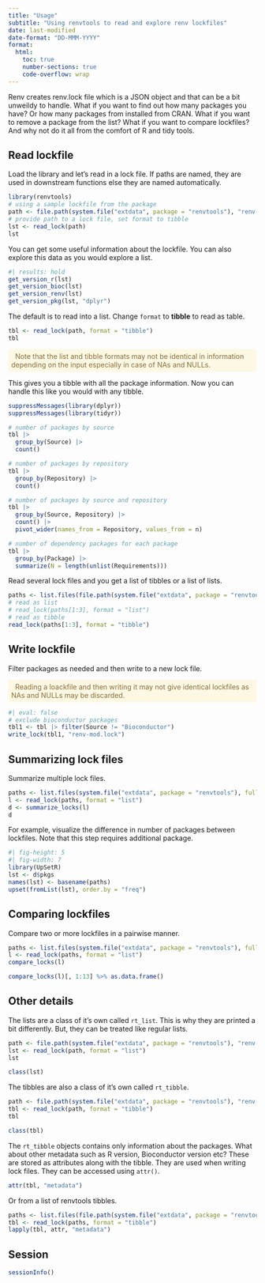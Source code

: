 ```yaml
---
title: "Usage"
subtitle: "Using renvtools to read and explore renv lockfiles"
date: last-modified
date-format: "DD-MMM-YYYY"
format:
  html:
    toc: true
    number-sections: true
    code-overflow: wrap
---
```


Renv creates renv.lock file which is a JSON object and that can be a bit unweildy to handle. What if you want to find out how many packages you have? Or how many packages from installed from CRAN. What if you want to remove a package from the list? What if you want to compare lockfiles? And why not do it all from the comfort of R and tidy tools.

## Read lockfile

Load the library and let's read in a lock file. If paths are named, they are used in downstream functions else they are named automatically.

```r
library(renvtools)
# using a sample lockfile from the package
path <- file.path(system.file("extdata", package = "renvtools"), "renv-r4.4.1.lock")
# provide path to a lock file, set format to tibble
lst <- read_lock(path)
lst
```

You can get some useful information about the lockfile. You can also explore this data as you would explore a list.

```r
#| results: hold
get_version_r(lst)
get_version_bioc(lst)
get_version_renv(lst)
get_version_pkg(lst, "dplyr")
```

The default is to read into a list. Change `format` to **tibble** to read as table.

```r
tbl <- read_lock(path, format = "tibble")
tbl
```

<p style="color: #8a6d3b;background-color: #fcf8e3;border-color:#faebcc;padding: 6px;border-radius: 4px;" style="inline-block">
<i class="fas fa-exclamation-circle"></i> &nbsp; Note that the list and tibble formats may not be identical in information depending on the input especially in case of NAs and NULLs.
</p>

This gives you a tibble with all the package information. Now you can handle this like you would with any tibble.

```r
suppressMessages(library(dplyr))
suppressMessages(library(tidyr))

# number of packages by source
tbl |>
  group_by(Source) |>
  count()

# number of packages by repository
tbl |>
  group_by(Repository) |>
  count()

# number of packages by source and repository
tbl |>
  group_by(Source, Repository) |>
  count() |>
  pivot_wider(names_from = Repository, values_from = n)

# number of dependency packages for each package
tbl |>
  group_by(Package) |>
  summarize(N = length(unlist(Requirements)))
```

Read several lock files and you get a list of tibbles or a list of lists.

```r
paths <- list.files(file.path(system.file("extdata", package = "renvtools")), full.names = TRUE)
# read as list
# read_lock(paths[1:3], format = "list")
# read as tibble
read_lock(paths[1:3], format = "tibble")
```

## Write lockfile

Filter packages as needed and then write to a new lock file.

<p style="color: #8a6d3b;background-color: #fcf8e3;border-color:#faebcc;padding: 6px;border-radius: 4px;" style="inline-block">
<i class="fas fa-exclamation-circle"></i> &nbsp; Reading a loackfile and then writing it may not give identical lockfiles as NAs and NULLs may be discarded.
</p>

```r
#| eval: false
# exclude bioconductor packages
tbl1 <- tbl |> filter(Source != "Bioconductor")
write_lock(tbl1, "renv-mod.lock")
```

## Summarizing lock files

Summarize multiple lock files.

```r
paths <- list.files(system.file("extdata", package = "renvtools"), full.names = TRUE)
l <- read_lock(paths, format = "list")
d <- summarize_locks(l)
d
```

For example, visualize the difference in number of packages between lockfiles. Note that this step requires additional package.

```r
#| fig-height: 5
#| fig-width: 7
library(UpSetR)
lst <- d$pkgs
names(lst) <- basename(paths)
upset(fromList(lst), order.by = "freq")
```

## Comparing lockfiles

Compare two or more lockfiles in a pairwise manner.

```r
paths <- list.files(system.file("extdata", package = "renvtools"), full.names = TRUE)
l <- read_lock(paths, format = "list")
compare_locks(l)
```

```r
compare_locks(l)[, 1:13] %>% as.data.frame()
```

## Other details

The lists are a class of it's own called `rt_list`. This is why they are printed a bit differently. But, they can be treated like regular lists.

```r
path <- file.path(system.file("extdata", package = "renvtools"), "renv-r4.4.1.lock")
lst <- read_lock(path, format = "list")
lst
```

```r
class(lst)
```

The tibbles are also a class of it's own called `rt_tibble`. 

```r
path <- file.path(system.file("extdata", package = "renvtools"), "renv-r4.4.1.lock")
tbl <- read_lock(path, format = "tibble")
tbl
```

```r
class(tbl)
```

The `rt_tibble` objects contains only information about the packages. What about other metadata such as R version, Bioconductor version etc? These are stored as attributes along with the tibble. They are used when writing lock files. They can be accessed using `attr()`.

```r
attr(tbl, "metadata")
```

Or from a list of renvtools tibbles.

```r
paths <- list.files(file.path(system.file("extdata", package = "renvtools")), full.names = TRUE)
tbl <- read_lock(paths, format = "tibble")
lapply(tbl, attr, "metadata")
```

## Session

```r
sessionInfo()
```
